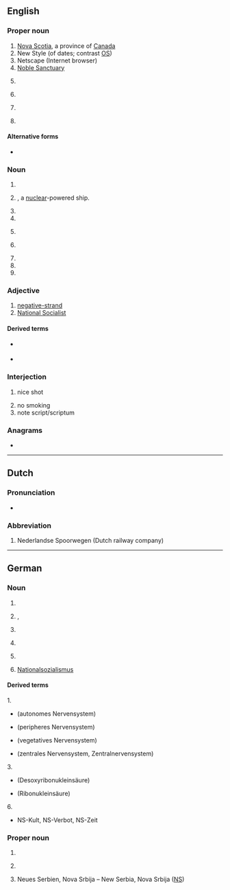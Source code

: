 {{also|Appendix:Variations of "ns"}}
==English==

===Proper noun===
{{en-proper noun}}

# [[Nova Scotia]], a province of [[Canada]]
# New Style (of dates; contrast [[OS]])
# Netscape (Internet browser)
# [[Noble Sanctuary]]
# {{lb|en|rail}} {{w|Norfolk Southern Railway|Norfolk Southern (Railroad)}}
# {{lb|en|politics, Internet slang}} {{initialism of|lang=en|National Socialism|nodot=1}}
# {{lb|en|rail}} {{initialism of|{{l|nl|Nederlands|Nederlandse}} {{l|nl|spoorweg|Spoorwegen}}|lang=en}} {{gloss|Dutch Railways}}
# {{lb|en|Malaysia}} {{initialism of|lang=en|Negeri Sembilan|nodot=1}}

====Alternative forms====
* {{l|en|N.S.}} {{q|Nova Scotia|New Style}}

===Noun===
{{head|en|noun}}

# {{initialism of|nervous system|lang=en}}
# {{initialism of|en|nuclear ship|nodot=1}}, a [[nuclear]]-powered ship.
# {{initialism of|[[native speaker]]|lang=en}}
# {{initialism of|[[neutron star]]|lang=en}}
# {{lb|en|Ireland|usually as part of a name}} {{initialism of|[[w:National school|National School]]|lang=en}}
# {{lb|en|informal}} {{initialism of|w:NATO state|lang=en}}
# {{initialism of|no show|lang=en}}
# {{initialism of|namespace|lang=en}}
# {{initialism of|{{w|Nintendo Switch}}|lang=en}}

===Adjective===
{{head|en|adjective}}

# [[negative-strand]]
# [[National Socialist]]

====Derived terms====
{{sense|negative-strand}}
* {{l|en|NNS}} {{gloss|[[nonsegmented]] [[negative]]-[[strand]]}}
* {{l|en|NS RNA virus}} {{gloss|[[negative-strand RNA virus]]}}

===Interjection===
{{en-interj}}

# {{lb|en|video games|first-person shooters}} nice shot
# no smoking
# note script/scriptum

===Anagrams===
* {{anagrams|en|a=ns|S/N|SN|Sn|sn}}

----

==Dutch==

===Pronunciation===
* {{audio|Nl-NS.ogg|audio|lang=nl}}

===Abbreviation===
{{rfc-header|Abbreviation}}
{{head|nl|abbreviation}}

# {{lb|nl|rail transport}} Nederlandse Spoorwegen (Dutch railway company)

----

==German==

===Noun===
{{head|de|noun}}

# {{abbreviation of|[[Nervensystem]]||nervous system ([[NS#English|NS]])|lang=de}}
# {{abbreviation of|[[Nachsatz]]|lang=de}}, {{abbreviation of|[[Nachschrift]]|lang=de}}
# {{abbreviation of|[[Nukleinsäure]]|lang=de}}
# {{abbreviation of|[[Nebensatz]]|lang=de}} {{q|contrast ''[[Hauptsatz]]'', [[HS]]}}
# {{lb|de|mathematics}} {{abbreviation of|[[Nullstelle]]|lang=de}}
# [[Nationalsozialismus]]

====Derived terms====
1.
* {{l|de|ANS}} (autonomes Nervensystem)
* {{l|de|PNS}} (peripheres Nervensystem)
* {{l|de|VNS}} (vegetatives Nervensystem)
* {{l|de|ZNS}} (zentrales Nervensystem, Zentralnervensystem)
3.
* {{l|de|DNS}} (Desoxyribonukleinsäure)
* {{l|de|RNS}} (Ribonukleinsäure)
6.
* NS-Kult, NS-Verbot, NS-Zeit<!-- less common: NS-Paranoia, NS-Schuldkult -->

===Proper noun===
{{head|de|proper noun}}

# {{abbreviation of|[[Niederschlesien]]||[[Lower Silesia]]|lang=de}}
# {{lb|de|now|informal}} {{abbreviation of|[[Niedersachsen]]||[[Lower Saxony]]|lang=de}} {{q|compare the official abbreviation [[NI]]}}
# Neues Serbien, Nova Srbija – New Serbia, Nova Srbija ([[NS#English|NS]])